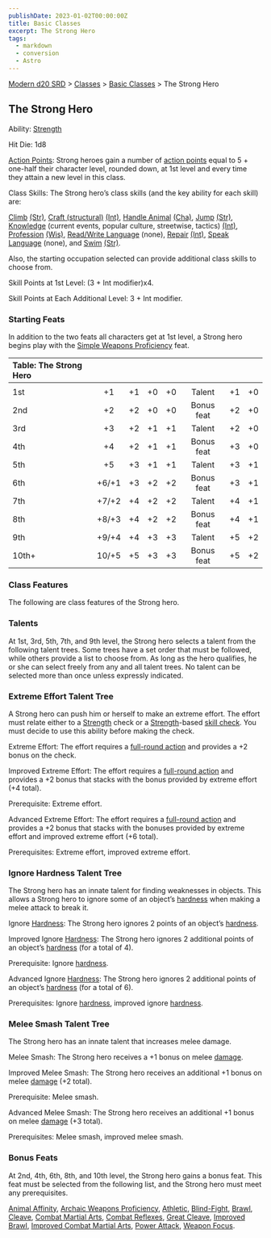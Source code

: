 ```yaml
---
publishDate: 2023-01-02T00:00:00Z
title: Basic Classes
excerpt: The Strong Hero
tags:
  - markdown
  - conversion
  - Astro
---
```


[Modern d20 SRD](/#modernD20) > [Classes](modern-d20-srd-classes-index) > [Basic Classes](modern-d20-srd-classes-basic-index) > The Strong Hero

## The Strong Hero

Ability: [Strength](modern-d20-srd-basics-ability-scores)

Hit Die: 1d8

[Action Points](modern-d20-srd-basics-action-points): Strong heroes gain a number of [action points](modern-d20-srd-basics-action-points) equal to 5 + one-half their character level, rounded down, at 1st level and every time they attain a new level in this class.

Class Skills: The Strong hero’s class skills (and the key ability for each skill) are:

[Climb](modern-d20-srd-skills-climb) [(Str)](modern-d20-srd-basics-ability-scores), [Craft (structural)](modern-d20-srd-skills-craft-structural) [(Int)](modern-d20-srd-basics-ability-scores), [Handle Animal](modern-d20-srd-skills-handle-animal) [(Cha)](modern-d20-srd-basics-ability-scores), [Jump](modern-d20-srd-skills-jump) [(Str)](modern-d20-srd-basics-ability-scores), [Knowledge](modern-d20-srd-skills-knowledge) (current events, popular culture, streetwise, tactics) [(Int)](modern-d20-srd-basics-ability-scores), [Profession](modern-d20-srd-skills-profession) [(Wis)](modern-d20-srd-basics-ability-scores), [Read/Write Language](modern-d20-srd-skills-read-write-language) (none), [Repair](modern-d20-srd-skills-repair) [(Int)](modern-d20-srd-basics-ability-scores), [Speak Language](modern-d20-srd-skills-speak-language) (none), and [Swim](modern-d20-srd-skills-swim) [(Str)](modern-d20-srd-basics-ability-scores).

Also, the starting occupation selected can provide additional class skills to choose from.

Skill Points at 1st Level: (3 + Int modifier)x4.

Skill Points at Each Additional Level: 3 + Int modifier.

### Starting Feats

In addition to the two feats all characters get at 1st level, a Strong hero begins play with the [Simple Weapons Proficiency](modern-d20-srd-feats-simple-weapons-proficiency) feat.

| Table: The Strong Hero |       |     |     |     |            |     |     |
| :--------------------- | :---: | :-: | :-: | :-: | :--------: | :-: | --: |
|                        |       |     |     |     |            |     |     |
| 1st                    |  +1   | +1  | +0  | +0  |   Talent   | +1  |  +0 |
| 2nd                    |  +2   | +2  | +0  | +0  | Bonus feat | +2  |  +0 |
| 3rd                    |  +3   | +2  | +1  | +1  |   Talent   | +2  |  +0 |
| 4th                    |  +4   | +2  | +1  | +1  | Bonus feat | +3  |  +0 |
| 5th                    |  +5   | +3  | +1  | +1  |   Talent   | +3  |  +1 |
| 6th                    | +6/+1 | +3  | +2  | +2  | Bonus feat | +3  |  +1 |
| 7th                    | +7/+2 | +4  | +2  | +2  |   Talent   | +4  |  +1 |
| 8th                    | +8/+3 | +4  | +2  | +2  | Bonus feat | +4  |  +1 |
| 9th                    | +9/+4 | +4  | +3  | +3  |   Talent   | +5  |  +2 |
| 10th+                  | 10/+5 | +5  | +3  | +3  | Bonus feat | +5  |  +2 |

### Class Features

The following are class features of the Strong hero.

### Talents

At 1st, 3rd, 5th, 7th, and 9th level, the Strong hero selects a talent from the following talent trees. Some trees have a set order that must be followed, while others provide a list to choose from. As long as the hero qualifies, he or she can select freely from any and all talent trees. No talent can be selected more than once unless expressly indicated.

### Extreme Effort Talent Tree

A Strong hero can push him or herself to make an extreme effort. The effort must relate either to a [Strength](modern-d20-srd-basics-ability-scores) check or a [Strength](modern-d20-srd-basics-ability-scores)-based [skill check](modern-d20-srd-skills-skill-basics-php#skill-check-index). You must decide to use this ability before making the check.

Extreme Effort: The effort requires a [full-round action](modern-d20-srd-combat-full-round-actions) and provides a +2 bonus on the check.

Improved Extreme Effort: The effort requires a [full-round action](modern-d20-srd-combat-full-round-actions) and provides a +2 bonus that stacks with the bonus provided by extreme effort (+4 total).

Prerequisite: Extreme effort.

Advanced Extreme Effort: The effort requires a [full-round action](modern-d20-srd-combat-full-round-actions) and provides a +2 bonus that stacks with the bonuses provided by extreme effort and improved extreme effort (+6 total).

Prerequisites: Extreme effort, improved extreme effort.

### Ignore Hardness Talent Tree

The Strong hero has an innate talent for finding weaknesses in objects. This allows a Strong hero to ignore some of an object’s [hardness](modern-d20-srd-combat-attack-an-object) when making a melee attack to break it.

Ignore [Hardness](modern-d20-srd-combat-attack-an-object): The Strong hero ignores 2 points of an object’s [hardness](modern-d20-srd-combat-attack-an-object).

Improved Ignore [Hardness](modern-d20-srd-combat-attack-an-object): The Strong hero ignores 2 additional points of an object’s [hardness](modern-d20-srd-combat-attack-an-object) (for a total of 4).

Prerequisite: Ignore [hardness](modern-d20-srd-combat-attack-an-object).

Advanced Ignore [Hardness](modern-d20-srd-combat-attack-an-object): The Strong hero ignores 2 additional points of an object’s [hardness](modern-d20-srd-combat-attack-an-object) (for a total of 6).

Prerequisites: Ignore [hardness](modern-d20-srd-combat-attack-an-object), improved ignore [hardness](modern-d20-srd-combat-attack-an-object).

### Melee Smash Talent Tree

The Strong hero has an innate talent that increases melee damage.

Melee Smash: The Strong hero receives a +1 bonus on melee [damage](modern-d20-srd-combat-damage).

Improved Melee Smash: The Strong hero receives an additional +1 bonus on melee [damage](modern-d20-srd-combat-damage) (+2 total).

Prerequisite: Melee smash.

Advanced Melee Smash: The Strong hero receives an additional +1 bonus on melee [damage](modern-d20-srd-combat-damage) (+3 total).

Prerequisites: Melee smash, improved melee smash.

### Bonus Feats

At 2nd, 4th, 6th, 8th, and 10th level, the Strong hero gains a bonus feat. This feat must be selected from the following list, and the Strong hero must meet any prerequisites.

[Animal Affinity](modern-d20-srd-feats-animal-affinity), [Archaic Weapons Proficiency](modern-d20-srd-feats-archaic-weapons-proficiency), [Athletic](modern-d20-srd-feats-athletic), [Blind-Fight](modern-d20-srd-feats-blind-fight), [Brawl](modern-d20-srd-feats-brawl), [Cleave](modern-d20-srd-feats-cleave), [Combat Martial Arts](modern-d20-srd-feats-combat-martial-arts), [Combat Reflexes](modern-d20-srd-feats-combat-reflexes), [Great Cleave](modern-d20-srd-feats-great-cleave), [Improved Brawl](modern-d20-srd-feats-improved-brawl), [Improved Combat Martial Arts](modern-d20-srd-feats-improved-combat-martial-arts), [Power Attack](modern-d20-srd-feats-power-attack), [Weapon Focus](modern-d20-srd-feats-weapon-focus).
